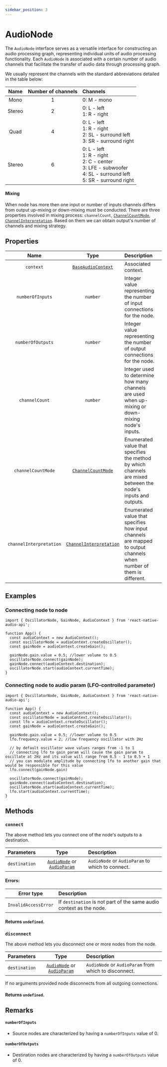 ```yaml
---
sidebar_position: 3
---
```



# AudioNode

The `AudioNode` interface serves as a versatile interface for constructing an audio processing graph, representing individual units of audio processing functionality.
Each `AudioNode` is associated with a certain number of audio channels that facilitate the transfer of audio data through processing graph.

We usually represent the channels with the standard abbreviations detailed in the table below:

| Name | Number of channels | Channels |
| :----: | :------: | :-------- |
| Mono | 1 | 0: M - mono |
| Stereo | 2 | 0: L - left <br /> 1: R - right |
| Quad | 4 | 0: L - left <br /> 1: R - right <br /> 2: SL - surround left <br /> 3: SR - surround right |
| Stereo | 6 | 0: L - left <br /> 1: R - right <br /> 2: C - center <br /> 3: LFE - subwoofer <br /> 4: SL - surround left <br /> 5: SR - surround right |

#### Mixing

When node has more then one input or number of inputs channels differs from output up-mixing or down-mixing must be conducted.
There are three properties involved in mixing process: `channelCount`, [`ChannelCountMode`](/types/channel-count-mode), [`ChannelInterpretation`](/types/channel-interpretation).
Based on them we can obtain output's number of channels and mixing strategy.

## Properties

| Name | Type | Description | |
| :----: | :----: | :-------- | :-: |
| `context` | [`BaseAudioContext`](/core/base-audio-context) | Associated context. | <ReadOnly /> |
| `numberOfInputs` | `number` | Integer value representing the number of input connections for the node. | <ReadOnly /> |
| `numberOfOutputs` | `number` | Integer value representing the number of output connections for the node. | <ReadOnly /> |
| `channelCount` | `number` | Integer used to determine how many channels are used when up-mixing or down-mixing node's inputs. | <ReadOnly /> |
| `channelCountMode` | [`ChannelCountMode`](/types/channel-count-mode) | Enumerated value that specifies the method by which channels are mixed between the node's inputs and outputs. | <ReadOnly /> |
| `channelInterpretation` | [`ChannelInterpretation`](/types/channel-interpretation) | Enumerated value that specifies how input channels are mapped to output channels when number of them is different. | <ReadOnly /> |

## Examples

### Connecting node to node

```tsx
import { OscillatorNode, GainNode, AudioContext } from 'react-native-audio-api';

function App() {
  const audioContext = new AudioContext();
  const oscillatorNode = audioContext.createOscillator();
  const gainNode = audioContext.createGain();

  gainNode.gain.value = 0.5; //lower volume to 0.5
  oscillatorNode.connect(gainNode);
  gainNode.connect(audioContext.destination);
  oscillatorNode.start(audioContext.currentTime);
}
```

### Connecting node to audio param (LFO-controlled parameter)

```tsx
import { OscillatorNode, GainNode, AudioContext } from 'react-native-audio-api';

function App() {
  const audioContext = new AudioContext();
  const oscillatorNode = audioContext.createOscillator();
  const lfo = audioContext.createOscillator();
  const gainNode = audioContext.createGain();

  gainNode.gain.value = 0.5; //lower volume to 0.5
  lfo.frequency.value = 2; //low frequency oscillator with 2Hz

  // by default oscillator wave values ranges from -1 to 1
  // connecting lfo to gain param will cause the gain param to oscillate at 2Hz and its value will range from 0.5 - 1 to 0.5 + 1
  // you can modulate amplitude by connecting lfo to another gain that would be responsible for this value
  lfo.connect(gainNode.gain)

  oscillatorNode.connect(gainNode);
  gainNode.connect(audioContext.destination);
  oscillatorNode.start(audioContext.currentTime);
  lfo.start(audioContext.currentTime);
}
```


## Methods

### `connect`

The above method lets you connect one of the node's outputs to a destination.

| Parameters | Type | Description |
| :---: | :---: | :---- |
| `destination` | [`AudioNode`](/core/audio-node) or [`AudioParam`](/core/audio-param) | `AudioNode` or `AudioParam` to which to connect. |

#### Errors:

| Error type | Description |
| :---: | :---- |
| `InvalidAccessError` | If `destination` is not part of the same audio context as the node. |

#### Returns `undefined`.

### `disconnect`

The above method lets you disconnect one or more nodes from the node.

| Parameters | Type | Description |
| :---: | :---: | :---- |
| `destination` <Optional /> | [`AudioNode`](/core/audio-node) or [`AudioParam`](/core/audio-param) | `AudioNode` or `AudioParam` from which to disconnect. |

If no arguments provided node disconnects from all outgoing connections.

#### Returns `undefined`.

## Remarks

#### `numberOfInputs`
- Source nodes are characterized by having a `numberOfInputs` value of 0.

#### `numberOfOutputs`
- Destination nodes are characterized by having a `numberOfOutputs` value of 0.
